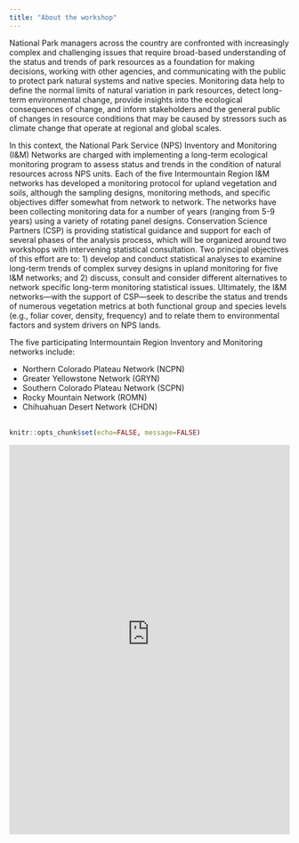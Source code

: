 ```yaml
---
title: "About the workshop"
---
```


National Park managers across the country are confronted with increasingly complex and challenging issues that require broad-based understanding of the status and trends of park resources as a foundation for making decisions, working with other agencies, and communicating with the public to protect park natural systems and native species. Monitoring data help to define the normal limits of natural variation in park resources, detect long-term environmental change, provide insights into the ecological consequences of change, and inform stakeholders and the general public of changes in resource conditions that may be caused by stressors such as climate change that operate at regional and global scales.

In this context, the National Park Service (NPS) Inventory and Monitoring (I&M) Networks are charged with implementing a long-term ecological monitoring program to assess status and trends in the condition of natural resources across NPS units. Each of the five Intermountain Region I&M networks has developed a monitoring protocol for upland vegetation and soils, although the sampling designs, monitoring methods, and specific objectives differ somewhat from network to network. The networks have been collecting monitoring data for a number of years (ranging from 5-9 years) using a variety of rotating panel designs. Conservation Science Partners (CSP) is providing statistical guidance and support for each of several phases of the analysis process, which will be organized around two workshops with intervening statistical consultation. Two principal objectives of this effort are to: 1) develop and conduct statistical analyses to examine long-term trends of complex survey designs in upland monitoring for five I&M networks; and 2) discuss, consult and consider different alternatives to network specific long-term monitoring statistical issues. Ultimately, the I&M networks—with the support of CSP—seek to describe the status and trends of numerous vegetation metrics at both functional group and species levels (e.g., foliar cover, density, frequency) and to relate them to environmental factors and system drivers on NPS lands.

The five participating Intermountain Region Inventory and Monitoring networks include:

* Northern Colorado Plateau Network (NCPN)
* Greater Yellowstone Network (GRYN)
* Southern Colorado Plateau Network (SCPN)
* Rocky Mountain Network (ROMN)
* Chihuahuan Desert Network (CHDN)
<br><br>

```r
knitr::opts_chunk$set(echo=FALSE, message=FALSE)
```

<!-- ```{r} -->
<!-- # Read the chunk (does not run the code). -->
<!-- knitr::read_chunk(file.path(PROJ_ROOT, 'map.R')) -->
<!-- ``` -->

<!-- ```{r} -->
<!-- # Run the chunk. -->
<!-- <<leaflet_map>> -->
<!-- ``` -->

<iframe src="https://dl.dropboxusercontent.com/u/4920360/sev_leaflet_map/index.html" 
height="700" width="100%"
        scrolling="no" seamless="seamless"
        frameBorder="0"></iframe>

<!-- ## Survey design elements (Reynolds et al. 2012) -->
<!-- ### Membership design: how locations are selected -->
<!-- #### Spatially-balanced sampling -->
<!-- ##### Balanced acceptance sampling (BAS; Robertson et al. 2013) -->
<!-- [`SDraw`](https://github.com/tmcd82070/SDraw) -->

<!-- ##### Generalized random tessellation stratified (GRTS; Stevens and Olsen 2003, 2004) -->
<!-- [`spsurvey`](https://github.com/cran/spsurvey)  -->

<!-- ### Response design: what to measure and how -->
<!-- ### Revisit design: schedule for visiting locations -->
